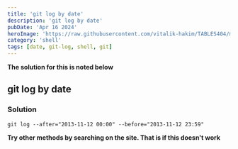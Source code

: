 ```yaml
---
title: 'git log by date'
description: 'git log by date'
pubDate: 'Apr 16 2024'
heroImage: 'https://raw.githubusercontent.com/vitalik-hakim/TABLES404/main/error_b/SHELL.jpg'
category: 'shell'
tags: [date, git-log, shell, git]
---
```


**The solution for this is noted below**

## git log by date

### Solution

```shell
git log --after="2013-11-12 00:00" --before="2013-11-12 23:59"
```

**Try other methods by searching on the site. That is if this doesn't work**
